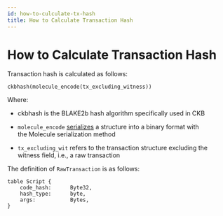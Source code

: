 ```yaml
---
id: how-to-culculate-tx-hash
title: How to Calculate Transaction Hash
---
```



# How to Calculate Transaction Hash

Transaction hash is calculated as follows:

```
ckbhash(molecule_encode(tx_excluding_witness))
```

Where:

- <Tooltip>ckbhash</Tooltip> is the BLAKE2b hash algorithm specifically used in CKB

- `molecule_encode` [serializes](https://docs.nervos.org/docs/serialization/serialization-molecule-in-ckb) a structure into a binary format with the Molecule serialization method

- `tx_excluding_wit` refers to the transaction structure excluding the witness field, i.e., a raw transaction

The definition of `RawTransaction` is as follows:

```
table Script {
    code_hash:      Byte32,
    hash_type:      byte,
    args:           Bytes,
}
```
